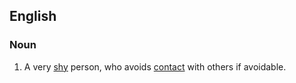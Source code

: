 ==English==

===Noun===
{{en-noun|sg=[[shrinking]] [[violet]]}}

#{{idiomatic}} A very [[shy]] person, who avoids [[contact]] with others if avoidable.